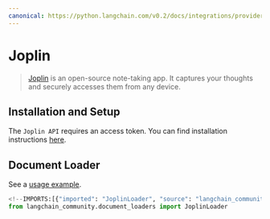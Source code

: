 ```yaml
---
canonical: https://python.langchain.com/v0.2/docs/integrations/providers/joplin/
---
```


# Joplin

>[Joplin](https://joplinapp.org/) is an open-source note-taking app. It captures your thoughts 
> and securely accesses them from any device.
 

## Installation and Setup

The `Joplin API` requires an access token. 
You can find installation instructions [here](https://joplinapp.org/api/references/rest_api/).


## Document Loader

See a [usage example](/docs/integrations/document_loaders/joplin).

```python
<!--IMPORTS:[{"imported": "JoplinLoader", "source": "langchain_community.document_loaders", "docs": "https://api.python.langchain.com/en/latest/document_loaders/langchain_community.document_loaders.joplin.JoplinLoader.html", "title": "Joplin"}]-->
from langchain_community.document_loaders import JoplinLoader
```